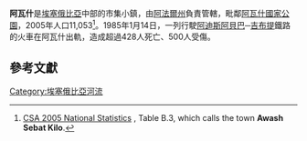 {{Infobox settlement
|official_name = 阿瓦什
|native_name = አዋሽ
|image_skyline = 
|imagesize = 
|image_caption = 
|image_flag = 
|image_seal = 
|image_map = 
|map_caption = 
|pushpin_map = Ethiopia
|pushpin_label_position =bottom
|pushpin_mapsize        = 300
|pushpin_map_caption    =
|coordinates_region = ET
|subdivision_type = 國家
|subdivision_type1 = 州
|subdivision_name = {{flag|Ethiopia}}
|subdivision_name1 = [[阿法爾州|阿法爾州]]
|subdivision_type2 = 
|subdivision_name2 = 
|established_title = 
|established_date =
|government_type = 
|leader_title = 
|leader_name = 
|area_magnitude = 
|area_total_sq_mi =
|area_total_km2 = 
|area_land_sq_mi =
|area_land_km2 = 
|area_urban_sq_mi = 
|area_urban_km2 = 
|area_metro_km2 = 
|area_metro_sq_mi = 
|population_as_of= 2005
|population_footnotes =
|population_total =  11,053
|population_urban = 
|population_metro =
|population_density_sq_mi = 
|population_density_km2 =
|timezone = 
|utc_offset = 
|timezone_DST =
|utc_offset_DST = 
|latd=8|latm=59|lats=|latNS=N
|longd=40|longm=10|longs=|longEW=E
|elevation_footnotes=
|elevation_m = 986
|elevation_ft = 
|postal_code_type = 
|postal_code = 
|area_code = 
|website = 
|footnotes =
}}

'''阿瓦什'''是[[埃塞俄比亞|埃塞俄比亞]]中部的市集小鎮，由[[阿法爾州|阿法爾州]]負責管轄，毗鄰[[阿瓦什國家公園|阿瓦什國家公園]]，2005年人口11,053<ref>[http://www.csa.gov.et/text_files/2005_national_statistics.htm CSA 2005 National Statistics] {{Wayback|url=http://www.csa.gov.et/text_files/2005_national_statistics.htm |date=20181225174752 }}, Table B.3, which calls the town '''Awash Sebat Kilo'''.</ref>。1985年1月14日，一列行駛[[阿迪斯阿貝巴|阿迪斯阿貝巴]]─[[吉布提|吉布提]]鐵路的火車在阿瓦什出軌，造成超過428人死亡、500人受傷。

==參考文獻==
{{reflist}}

{{coord|8|59|40|N|40|10|00|E|region:ET-AF_type:city(11053)|display=title}}

[[Category:埃塞俄比亞河流|Category:埃塞俄比亞河流]]
{{Ethiopia-stub}}